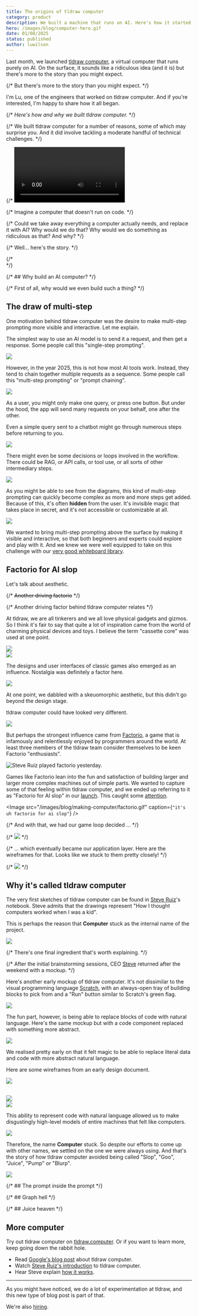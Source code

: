 ```yaml
---
title: The origins of tldraw computer
category: product
description: We built a machine that runs on AI. Here's how it started.
hero: /images/blog/computer-hero.gif
date: 01/08/2025
status: published
author: luwilson
---
```


Last month, we launched [tldraw computer](https://tldraw.computer), a virtual computer that runs purely on AI. On the surface, it sounds like a ridiculous idea (and it is) but there's more to the story than you might expect.

{/* But there's more to the story than you might expect. */}

I'm Lu, one of the engineers that worked on tldraw computer. And if you're interested, I'm happy to share how it all began.

{/* _Here's how and why we built tldraw computer._ */}

{/* We built tldraw computer for a number of reasons, some of which may surprise you. And it did involve tackling a moderate handful of technical challenges. */}

{/* <Video autoplay src="/images/blog/factorio.mp4" /> */}

{/* Imagine a computer that doesn't run on code. */}

{/* Could we take away everything a computer actually needs, and replace it with AI? Why would we do that? Why would we do something as ridiculous as that? And why? */}

{/* Well... here's the story. */}

{/* <br /> */}

{/* ## Why build an AI computer? */}

{/* First of all, why would we even build such a thing? */}

## The draw of multi-step

One motivation behind tldraw computer was the desire to make multi-step prompting more visible and interactive. Let me explain.

The simplest way to use an AI model is to send it a request, and then get a response. Some people call this "single-step prompting".

<Image src="/images/blog/making-computer/single-step.svg" caption="Single-step prompting." />

However, in the year 2025, this is not how most AI tools work. Instead, they tend to chain together multiple requests as a sequence. Some people call this "multi-step prompting" or "prompt chaining".

<Image src="/images/blog/making-computer/multi-step.svg" caption="Multi-step prompting." />

As a user, you might only make one query, or press one button. But under the hood, the app will send many requests on your behalf, one after the other.

Even a simple query sent to a chatbot might go through numerous steps before returning to you.

<Image
	src="/images/blog/making-computer/weather.svg"
	caption="A single query can go through many steps."
/>

There might even be some decisions or loops involved in the workflow. There could be RAG, or API calls, or tool use, or all sorts of other intermediary steps.

<Image
	src="/images/blog/making-computer/loops-2.svg"
	caption="Workflows can involve loops, branches and more."
/>

As you might be able to see from the diagrams, this kind of multi-step prompting can quickly become complex as more and more steps get added. Because of this, it's often **hidden** from the user. It's invisible magic that takes place in secret, and it's not accessible or customizable at all.

<Image
	src="/images/blog/making-computer/secrets.svg"
	caption="What secrets do you hide, loading spinners?"
/>

We wanted to bring multi-step prompting above the surface by making it visible and interactive, so that both beginners and experts could explore and play with it. And we knew we were well equipped to take on this challenge with our [very good whiteboard library](https://tldraw.dev).

## Factorio for AI slop

Let's talk about aesthetic.

{/* ~~Another driving factorio~~ */}

{/* Another driving factor behind tldraw computer relates */}

At tldraw, we are all tinkerers and we all love physical gadgets and gizmos. So I think it's fair to say that quite a lot of inspiration came from the world of charming physical devices and toys. I believe the term "cassette core" was used at one point.

<Image src="/images/blog/making-computer/moodboard.png" caption="An overzealous moodboard." />

<br />

<Image src="/images/blog/making-computer/lego.png" caption="Looking to lego for inspiration." />

The designs and user interfaces of classic games also emerged as an influence. Nostalgia was definitely a factor here.

<Image
	src="/images/blog/making-computer/games.png"
	caption="A sketch and a screenshot from an early ideas session."
/>

At one point, we dabbled with a skeuomorphic aesthetic, but this didn't go beyond the design stage.

tldraw computer could have looked very different.

<Image src="/images/blog/making-computer/blocks.png" caption="An abandoned design." />

But perhaps the strongest influence came from [Factorio](https://factorio.com), a game that is infamously and relentlessly enjoyed by programmers around the world. At least three members of the tldraw team consider themselves to be keen Factorio "enthusiasts".

<Image
	src="/images/blog/making-computer/keen2.png"
	alt="Steve Ruiz played factorio yesterday."
	caption="How you know someone's a good engineer."
/>

Games like Factorio lean into the fun and satisfaction of building larger and larger more complex machines out of simple parts. We wanted to capture some of that feeling within tldraw computer, and we ended up referring to it as "Factorio for AI slop" in our [launch](https://x.com/tldraw/status/1869401294370447547). This caught some [attention](https://x.com/garrytan/status/1869431062952325338).

<Image src="/images/blog/making-computer/factorio.gif" caption={`"it's uh factorio for ai slop"`} />

{/* And with that, we had our game loop decided ... */}

{/* <Image src="/images/blog/making-computer/loop.png" caption="The game loop, pulled from an early whiteboarding session." /> */}

{/* ... which eventually became our application layer. Here are the wireframes for that. Looks like we stuck to them pretty closely! */}

{/* <Image src="/images/blog/making-computer/application.png" caption="Our application layer wireframes." /> */}

## Why it's called tldraw computer

The very first sketches of tldraw computer can be found in [Steve Ruiz](https://twitter.com/steveruizok)'s notebook. Steve admits that the drawings represent "How I thought computers worked when I was a kid".

This is perhaps the reason that **Computer** stuck as the internal name of the project.

<Image
	src="/images/blog/making-computer/placeholder.svg"
	caption="An early sketch of tldraw computer."
/>

{/* There's one final ingredient that's worth explaining. */}

{/* After the initial brainstorming sessions, CEO [Steve](https://twitter.com/steveruizok) returned after the weekend with a mockup. */}

Here's another early mockup of tldraw computer. It's not dissimilar to the visual programming language [Scratch](https://scratch.mit.edu), with an always-open tray of building blocks to pick from and a "Run" button similar to Scratch's green flag.

<Image
	src="/images/blog/making-computer/tray.png"
	caption="An early mockup showing a Scratch-like interface."
/>

The fun part, however, is being able to replace blocks of code with natural language. Here's the same mockup but with a code component replaced with something more abstract.

<Image
	src="/images/blog/making-computer/natural.png"
	caption="Code replaced with natural language."
/>

We realised pretty early on that it felt magic to be able to replace literal data and code with more abstract natural language.

Here are some wireframes from an early design document.

<Image
	src="/images/blog/making-computer/rabbit.png"
	caption="The same string represented in two ways."
/>

<br />

<Image src="/images/blog/making-computer/placeholder.svg" caption="..." />

<br />

<Image src="/images/blog/making-computer/placeholder.svg" caption="..." />

This ability to represent code with natural language allowed us to make disgustingly high-level models of entire machines that felt like computers.

<Image
	src="/images/blog/making-computer/computer.png"
	caption="A mockup of a computer program, from perhaps the earliest wireframe I can find from the project."
/>

Therefore, the name **Computer** stuck. So despite our efforts to come up with other names, we settled on the one we were always using. And that's the story of how tldraw computer avoided being called "Slop", "Goo", "Juice", "Pump" or "Blurp".

<Image src="/images/blog/making-computer/placeholder.svg" caption="Rejected name ideas." />

{/* ## The prompt inside the prompt */}

{/* ## Graph hell */}

{/* ## Juice heaven */}

## More computer

Try out tldraw computer on [tldraw.computer](https://tldraw.computer). Or if you want to learn more, keep going down the rabbit hole.

- Read [Google's blog post](https://ai.google.dev/showcase/tldraw) about tldraw computer.
- Watch [Steve Ruiz's introduction](https://www.youtube.com/watch?v=NTDBqZdOGAM) to tldraw computer.
- Hear Steve explain [how it works](https://www.youtube.com/watch?v=NTDBqZdOGAM).

---

As you might have noticed, we do a lot of experimentation at tldraw, and this new type of blog post is part of that.

We're also [hiring](/jobs).
